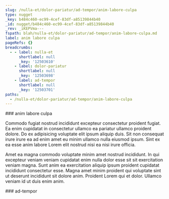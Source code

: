 ```yaml
---
slug: /nulla-et/dolor-pariatur/ad-tempor/anim-labore-culpa
type: nugget
_key: b484c460-ec99-4cef-83df-a85139844b40
_id: nugget/b484c460-ec99-4cef-83df-a85139844b40
_rev: _iKEPVma---
fspath: blah/nulla-et/dolor-pariatur/ad-tempor/anim-labore-culpa.md
label: anim labore culpa
pageRefs: {}
breadcrumbs:
  - - label: nulla-et
      shortlabel: null
      _key: '12503610'
    - label: dolor-pariatur
      shortlabel: null
      _key: '12503698'
    - label: ad-tempor
      shortlabel: null
      _key: '12503701'
paths:
  - /nulla-et/dolor-pariatur/ad-tempor/anim-labore-culpa
---
```


<NuggetArea>
<Nugget slug="/nulla-et/dolor-pariatur/ad-tempor/anim-labore-culpa" type="nugget" _key="b484c460-ec99-4cef-83df-a85139844b40" _id="nugget/b484c460-ec99-4cef-83df-a85139844b40" _rev="_iKEPVma---" fspath="blah/nulla-et/dolor-pariatur/ad-tempor/anim-labore-culpa.md" label="anim labore culpa" paths="/nulla-et/dolor-pariatur/ad-tempor/anim-labore-culpa">
<NuggetBody>
### anim labore culpa

Commodo fugiat nostrud incididunt excepteur consectetur proident fugiat. Ea enim cupidatat in consectetur ullamco ea pariatur ullamco proident dolore. Do ex adipisicing voluptate elit ipsum aliquip duis. Sit non consequat irure irure ea ad enim amet eu minim ullamco nulla eiusmod ipsum. Sint ex ea esse anim labore Lorem elit nostrud nisi ea nisi irure officia.

Amet ea magna commodo voluptate minim amet nostrud incididunt. In qui excepteur veniam veniam cupidatat enim nulla dolor esse sit sit exercitation veniam magna. Sunt anim ea exercitation aliquip ipsum proident cupidatat incididunt consectetur esse. Magna amet minim proident qui voluptate sint ut deserunt incididunt sit dolore anim. Proident Lorem qui et dolor. Ullamco veniam id ut duis enim anim.

</NuggetBody>
<Breadcrumbs>
<Crumbs>
<Crumb _key="12503610" label="nulla-et" /><Crumb _key="12503698" label="dolor-pariatur" /><Crumb _key="12503701" label="ad-tempor" />
</Crumbs>
</Breadcrumbs>
</Nugget>

<NuggetsInbound>
</NuggetsInbound>
<NuggetsOutbound>
</NuggetsOutbound>
</NuggetArea>
<PassagesInbound>
<Passage direction="inbound" type="passage" _key="12503701" _id="passage/12503701" _rev="_iKEPVmW---" label="ad-tempor" passage="ad-tempor" fspath="blah/nulla-et/dolor-pariatur/ad-tempor" paths="/nulla-et/dolor-pariatur/ad-tempor" slug="/nulla-et/dolor-pariatur/ad-tempor">
<NuggetBody>
### ad-tempor

</NuggetBody>
<Breadcrumbs>
<Crumbs>
<Crumb _key="12503610" label="nulla-et" /><Crumb _key="12503698" label="dolor-pariatur" />
</Crumbs>
</Breadcrumbs>
</Passage>

</PassagesInbound>
<PassagesOutbound>
</PassagesOutbound>